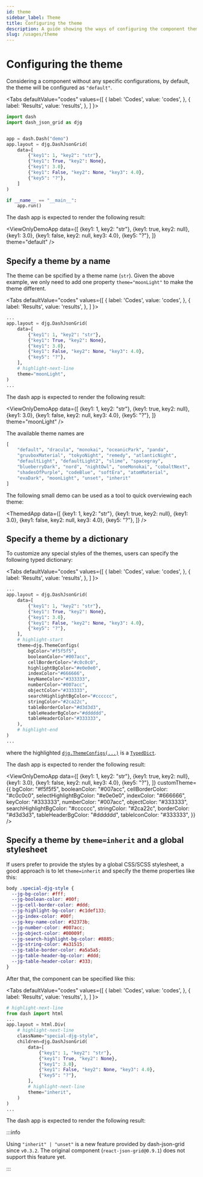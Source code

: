 ```yaml
---
id: theme
sidebar_label: Theme
title: Configuring the theme
description: A guide showing the ways of configuring the component theme.
slug: /usages/theme
---
```




# Configuring the theme

Considering a component without any specific configurations, by default, the theme
will be configured as `"default"`.

<Tabs
  defaultValue="codes"
  values={[
    { label: 'Codes', value: 'codes', },
    { label: 'Results', value: 'results', },
  ]
}>

<TabItem value="codes">

```python title="not_themed_example.py" showLineNumbers
import dash
import dash_json_grid as djg


app = dash.Dash("demo")
app.layout = djg.DashJsonGrid(
    data=[
        {"key1": 1, "key2": "str"},
        {"key1": True, "key2": None},
        {"key1": 3.0},
        {"key1": False, "key2": None, "key3": 4.0},
        {"key5": "?"},
    ]
)

if __name__ == "__main__":
    app.run()
```

</TabItem>

<TabItem value="results">

The dash app is expected to render the following result:

<ViewOnlyDemoApp
  data={[
    {key1: 1, key2: "str"},
    {key1: true, key2: null},
    {key1: 3.0},
    {key1: false, key2: null, key3: 4.0},
    {key5: "?"},
  ]}
  theme="default"
/>

</TabItem>

</Tabs>

## Specify a theme by a name

The theme can be spcified by a theme name (`str`). Given the above example, we only
need to add one property `theme="moonLight"` to make the theme different.

<Tabs
  defaultValue="codes"
  values={[
    { label: 'Codes', value: 'codes', },
    { label: 'Results', value: 'results', },
  ]
}>

<TabItem value="codes">

```python showLineNumbers
...
app.layout = djg.DashJsonGrid(
    data=[
        {"key1": 1, "key2": "str"},
        {"key1": True, "key2": None},
        {"key1": 3.0},
        {"key1": False, "key2": None, "key3": 4.0},
        {"key5": "?"},
    ],
    # highlight-next-line
    theme="moonLight",
)
...
```

</TabItem>

<TabItem value="results">

The dash app is expected to render the following result:

<ViewOnlyDemoApp
  data={[
    {key1: 1, key2: "str"},
    {key1: true, key2: null},
    {key1: 3.0},
    {key1: false, key2: null, key3: 4.0},
    {key5: "?"},
  ]}
  theme="moonLight"
/>

</TabItem>

</Tabs>

The available theme names are

```python
[
    "default", "dracula", "monokai", "oceanicPark", "panda",
    "gruvboxMaterial", "tokyoNight", "remedy", "atlanticNight",
    "defaultLight", "defaultLight2", "slime", "spacegray",
    "blueberryDark", "nord", "nightOwl", "oneMonokai", "cobaltNext",
    "shadesOfPurple", "codeBlue", "softEra", "atomMaterial",
    "evaDark", "moonLight", "unset", "inherit"
]
```

The following small demo can be used as a tool to quick overviewing each theme:

<ThemedApp
  data={[
    {key1: 1, key2: "str"},
    {key1: true, key2: null},
    {key1: 3.0},
    {key1: false, key2: null, key3: 4.0},
    {key5: "?"},
  ]}
/>

## Specify a theme by a dictionary

To customize any special styles of the themes, users can specify the following typed
dictionary:

<Tabs
  defaultValue="codes"
  values={[
    { label: 'Codes', value: 'codes', },
    { label: 'Results', value: 'results', },
  ]
}>

<TabItem value="codes">

```python showLineNumbers
...
app.layout = djg.DashJsonGrid(
    data=[
        {"key1": 1, "key2": "str"},
        {"key1": True, "key2": None},
        {"key1": 3.0},
        {"key1": False, "key2": None, "key3": 4.0},
        {"key5": "?"},
    ],
    # highlight-start
    theme=djg.ThemeConfigs(
        bgColor="#f5f5f5",
        booleanColor="#007acc",
        cellBorderColor="#c0c0c0",
        highlightBgColor="#e0e0e0",
        indexColor="#666666",
        keyNameColor="#333333",
        numberColor="#007acc",
        objectColor="#333333",
        searchHighlightBgColor="#cccccc",
        stringColor="#2ca22c",
        tableBorderColor="#d3d3d3",
        tableHeaderBgColor="#dddddd",
        tableHeaderColor="#333333",
    ),
    # highlight-end
)
...
```

where the highlighted [`djg.ThemeConfigs(...)`](../../apis/typehints/ThemeConfigs.mdx)
is a [`TypedDict`<IconExternalLink/>][link-typeddict].

</TabItem>

<TabItem value="results">

The dash app is expected to render the following result:

<ViewOnlyDemoApp
  data={[
    {key1: 1, key2: "str"},
    {key1: true, key2: null},
    {key1: 3.0},
    {key1: false, key2: null, key3: 4.0},
    {key5: "?"},
  ]}
  customTheme={{
    bgColor: "#f5f5f5",
    booleanColor: "#007acc",
    cellBorderColor: "#c0c0c0",
    selectHighlightBgColor: "#e0e0e0",
    indexColor: "#666666",
    keyColor: "#333333",
    numberColor: "#007acc",
    objectColor: "#333333",
    searchHighlightBgColor: "#cccccc",
    stringColor: "#2ca22c",
    borderColor: "#d3d3d3",
    tableHeaderBgColor: "#dddddd",
    tableIconColor: "#333333",
  }}
/>

</TabItem>

</Tabs>

## Specify a theme by `theme=inherit` and a global stylesheet

If users prefer to provide the styles by a global CSS/SCSS stylesheet, a good approach
is to let `theme=inherit` and specify the theme properties like this:

```css
body .special-djg-style {
  --jg-bg-color: #fff;
  --jg-boolean-color: #00f;
  --jg-cell-border-color: #ddd;
  --jg-highlight-bg-color: #c1def133;
  --jg-index-color: #00f;
  --jg-key-name-color: #32373b;
  --jg-number-color: #007acc;
  --jg-object-color: #00009f;
  --jg-search-highlight-bg-color: #8885;
  --jg-string-color: #a31515;
  --jg-table-border-color: #a5a5a5;
  --jg-table-header-bg-color: #ddd;
  --jg-table-header-color: #333;
}
```

After that, the component can be specified like this:

<Tabs
  defaultValue="codes"
  values={[
    { label: 'Codes', value: 'codes', },
    { label: 'Results', value: 'results', },
  ]
}>

<TabItem value="codes">

```python showLineNumbers
# highlight-next-line
from dash import html
...
app.layout = html.Div(
    # highlight-next-line
    className="special-djg-style",
    children=djg.DashJsonGrid(
        data=[
            {"key1": 1, "key2": "str"},
            {"key1": True, "key2": None},
            {"key1": 3.0},
            {"key1": False, "key2": None, "key3": 4.0},
            {"key5": "?"},
        ],
        # highlight-next-line
        theme="inherit",
    )
)
...
```

</TabItem>

<TabItem value="results">

The dash app is expected to render the following result:

<div className="special-djg-style">
  <ViewOnlyDemoApp
    data={[
      {key1: 1, key2: "str"},
      {key1: true, key2: null},
      {key1: 3.0},
      {key1: false, key2: null, key3: 4.0},
      {key5: "?"},
    ]}
    theme="inherit"
  />
</div>

</TabItem>

</Tabs>

:::info

Using `"inherit" | "unset"` is a new feature provided by dash-json-grid since `v0.3.2`.
The original component (`react-json-grid@0.9.1`) does not support this feature yet.

:::

[link-typeddict]:https://docs.python.org/3/library/typing.html#typing.TypedDict
